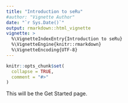 ```yaml
---
title: "Introduction to seRu"
#author: "Vignette Author"
date: "`r Sys.Date()`"
output: rmarkdown::html_vignette
vignette: >
  %\VignetteIndexEntry{Introduction to seRu}
  %\VignetteEngine{knitr::rmarkdown}
  %\VignetteEncoding{UTF-8}
---
```


```r
knitr::opts_chunk$set(
  collapse = TRUE,
  comment = "#>"
)
```

This will be the Get Started page.

<!-- ## How should your data look like? -->

<!-- The data should be a dataframe with following variables: -->

<!-- ### userId -->
<!-- This should be an identifier for each user. -->

<!-- ### source -->
<!-- Data from smartphone logs can be categorized into e.g. PHONE, SMS, APPS, WIFI, BLUETOOTH, etc. -->
<!-- This variable should be an identifier for this category. -->
<!-- For example, all phone related logs, like incoming calls, outgoing calls need to be identified with the variable source = PHONE. -->
<!-- Supported sources are: "AIRPLANE", "APPINST", "APPS", "BLUETOOTH", "BOOT", "CALENDAR", "CAMERA", "CONTACTS", "DEVICEINFO", "GPS", "HEADSET", "MUSIC", "NOTIFICATION", "PHONE", "POWER", "SCREEN", "SETTINGS", "SMS", "WIFI". -->

<!-- We are sure that some logging apps do not take logs from all of these sources. -->
<!-- The package will throw an error if you use a function which depends on a specific source. -->


<!-- ### timestamp and timezoneOffset -->
<!-- This variable is crucial for analyses and must be treated VERY carefully! -->
<!-- The timestamp must be saved in UTC time (Coordinated Universal Time) in **ms**, and the timestamp offset must also be saved in **ms**. -->
<!-- We chose **ms** to make different actions, which take place within one second, distinguishable. -->

<!-- Example: For analysis in central european time CET=UTC+1, the timezoneOffset must be 3600000 (=60\*60\*1\*1000). -->
<!-- For analysis in North American Central Time Zone CST = UTC-6, the timezoneOffset must be -21600000 (=60\*60\*(-6)\*1000) -->

<!-- ### date, time -->
<!-- Please use the lubridate package to extract date and time (both with type character) in the following format: -->

<!-- date: yyyy-mm-dd -->

<!-- time: hh:mm:ss -->

<!-- ### weekday -->
<!-- weekday must be an ordered factor with levels: Mon < Tue < Wed < Thu < Fri < Sat < Sun -->

<!-- This can e.g. be achieved by the lubridate function `wday`: -->

<!-- `wday(as_datetime((phonedata$timestamp + phonedata$timezoneOffset) / 1000),` -->
<!-- `  label = TRUE, week_start = 1, locale = "English_United States.1252"))` -->

<!-- ### apps.packageName -->
<!-- This variable contains the unique app identifier from the google play store. E.g. `com.whatsapp` -->

<!-- ### apps.name -->
<!-- This is not mandatory but recommended for the analysis of app usage behavior. This variable contains the name of used apps. -->
<!-- This variable is language dependent, but the `package_name` variable is not. -->

<!-- ### gps.longitude, gps.latitude -->
<!-- For location analyses the variables longitude and latitude must be given. Both are specified in degrees, not in radians. Rows with valid longitude and latitude should have source = GPS. -->
<!-- It is expected that GPS coordinates, i.e. longitude and latitude, are collected in regular intervals (e.g. every ten or fifteen minutes) during the study participation of the participants. Otherwise the location analyses will return faulty results. -->


<!-- ## How can you work with this package? -->

<!-- ### Overview of available functions -->

<!-- The available functions are grouped in several families (which correspond roughly to the values of the `source` variable, see above), e.g. apps, calendar, camera, communication (phone/SMS) and location (GPS). Also, several generic functions are available which are applicable across different source information. The names of the functions always start with the family name, e.g. `appsUsageTimeCategories` or `genericTimefunctionWeekdays`. In the Help page for each function, in the section "See Also", you can find the other functions from the same family. -->
<!-- Check the function reference for an overview of all available functions. -->

<!-- ### Example for using the package -->
<!-- Please read this example carefully, as it explains several important features of our package. -->

<!-- Say you are interested in evaluating app data. More precisely you want to know how often the study participants used apps in different categories, and what the mean and variance of the app usage time are. -->

<!-- In this case you find the relevant functions starting with `apps` as explained above. -->
<!-- The function `appsNumberUsageCategories` allows you to calculate the number of app usages. You call this function e.g. by -->

<!-- `appsNumberUsageCategories(loggingdata = my_phonelogs, categories = "all")` -->

<!-- In this case, participant IDs will be chosen as all available IDs in the data set, and every app category occurring in the variable `apps.appStoreCategory` will be considered. -->

<!-- This function then returns a dataframe. The first variable consists of the participant IDs, the second variable shows the number of app usages in all categories for the participant IDs. -->
<!-- If you want to consider only some participant IDs and/or app categories, you can call the function e.g. by -->

<!-- `appsNumberUsageCategories(loggingdata = my_phonelogs, ids = c("id1", "id2"), categories = c("Social", "Communication"))` -->

<!-- which returns a dataframe with two rows (corresponding to the two participant IDs, which are shown in the first variable `userId`) and a second variable which shows the number of app usages in the chosen categories for the given participants. -->

<!-- The name of the second variable (which contains the app usage information) can be changed with the argument `colname`. If you want this variable to have the name "NumberAppUsage", call the function by -->

<!-- `appsNumberUsageCategories(loggingdata = my_phonelogs, categories = "all", colname = "NumberAppUsage")` -->

<!-- Please check the function documentation for more information on further arguments. -->

<!-- Next, say you would like to calculate the mean and the variance of the app usage time (in certain app categories) for every participant. You do this by calling the function `appsUsageTimeCategories`. This is a function that allows you to apply different methods to the app usage time (e.g. the mean, variance, sum, max/min), where you specify the desired method in the argument `fun`. -->

<!-- That is, for calculating the mean, call -->

<!-- `appsUsageTimeCategories(loggingdata = my_phonelogs, categories = "all", fun = "mean", colname = "meanUsageTime")` -->

<!-- For calculating the variance, call -->

<!-- `appsUsageTimeCategories(loggingdata = my_phonelogs, categories = "all", fun = "var", colname = "varUsageTime")` -->

<!-- This, again, will return a dataframe with the participant IDs, and a second variable which shows, for every participant ID, the mean usage time or variance of usage time in the chosen categories. -->

<!-- It might be that you get `NA` as the return value for a certain participant. This can e.g. occur if the function was not able to calculate a valid usage time for one or more app usages of this participant. In this case, you might decide to skip these `NA`s and calculate the mean or variance of the valid usage times which are not `NA`. This works by calling -->

<!-- `appsUsageTimeCategories(loggingdata = my_phonelogs, categories = "all", fun = "mean", -->
<!-- colname = "meanUsageTime", na.rm = TRUE)` -->

<!-- Then `na.rm = TRUE` will be passed to the function `mean` as an argument, and therefore usage times that are `NA` will be ignored when calculating the mean. You can specify other additional arguments passed to `fun` in the same way. -->


<!-- As above, the function `appsUsageTimeCategories` accepts other arguments such as `ids`, `colname` etc. Again, check the documentation for more details. -->


<!-- In most functions of our package the return value is a data frame with the participant IDs in the first variable and the information of interest in the second variable, as seen above. This allows you to easily combine results from different functions in one single data frame. For example, if you want a single data frame which contains the participant IDs and, for these IDs, the number of app usages in all app categories as well as mean and variance of app usage time, you might procede like this: -->

<!-- `x = appsNumberUsageCategories(loggingdata = my_phonelogs, categories = "all")` -->

<!-- `x = dplyr::left_join(x, appsUsageTimeCategories(loggingdata = my_phonelogs, categories = "all", fun = "mean", colname = "meanUsageTime", na.rm = TRUE))` -->

<!-- `x = dplyr::left_join(x, appsUsageTimeCategories(loggingdata = my_phonelogs, categories = "all", fun = "var", colname = "varUsageTime", na.rm = TRUE))` -->

<!-- where we use the `left_join` function from the `dplyr` package. This results in a data frame as requested. -->


<!-- ## If you want to contribute to our package: -->

<!-- ### Required knowledge -->
<!-- You must be familiar with the basics of R package programming. These are covered e.g. by Hadley Wickham's book "R packages", available on http://r-pkgs.had.co.nz/. -->

<!-- ### Code style -->
<!-- Please follow the R Style Guide written by Bernd Bischl: https://github.com/rdatsci/PackagesInfo/wiki/R-Style-Guide -->

<!-- ### Unit tests -->
<!-- Always write a unit test for every function you add. The tests are grouped by the thematic categories/families mentioned above (apps, calendar, generic etc). This means we have the files `test_apps`, `test_calendar`, `test_generic` etc. in the folder `tests/testthat/`. Each of these files contains several tests created with `testthat`, where one test always corresponds to one function (e.g. the test `test_that("Apps Usage Time in Categories", {..})` is written for the function `appsUsageTimeCategories`). -->

<!-- ### Other packages which are relevant to ours -->
<!-- We often use the `dplyr package`, so you should be familiar with the most important functions of this package. Knowledge of the pipe `%>%` from the `magrittr` package is also helpful. -->

<!-- When dealing with timestamps and dates it is important to know the `lubridate` package. -->

<!-- If you need a function from a package when writing a new function, put this package in the DESCRIPTION file under Imports or Suggests, and make sure to write `packagename::` before the function (e.g. write `dplyr::filter`, not just `filter` if you want to use the `filter` function from `dplyr` in your new function). -->

<!-- ### Use what is already there -->
<!-- We have a variety of helper functions that implement important and helpful methods which can be used when writing new functions (e.g., the `findFirstEvent` function). You can find these in the files starting with `helper` in the `R` folder. -->
<!-- Also, the preprocessing functions (e.g. `appsPreproc` and `communicationPreproc`) might be helpful. Use these in new functions if it saves code and time. -->

<!-- ### Git -->
<!-- We use Git for version control. Currently we are using Gitlab as the repository hosting service. -->
